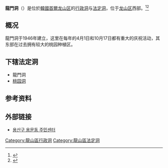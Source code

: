 {{Infobox Korean settlement
| title=龍門洞
| settype=[[洞_(行政區劃)|行政洞]]
| img= P00250523 085344823 용문동주민센터.JPG
| imgwidth= 
| imgcaption= 龍門洞社區中心
| hangul=용문동
| hanja=龍門洞
| rr=Yongmun-dong
| mr=Yongmun-dong
| area_km2=0.28
| pop=13269
| popnote=
| popyear=2012.6.1
| popden_km2= 
| popdennote=
| region=[[首爾特別市|首爾特別市]]
| divs=2个法定洞
| map= Yongmundong-yongsangu.png
| mapcaption=龍門洞在龍山區的位置
}}
'''龍門洞'''（{{lang-ko|용문동}}）是位於[[大韓民國|韓國]][[首爾|首爾]][[龙山区_(首尔)|龙山区]]的[[行政洞|行政洞]]与[[法定洞|法定洞]]，位于[[龙山区_(首尔)|龙山区]]西部。<ref name="encyber">{{cite web |url=http://www.encyber.com/search_w/ctdetail.php?masterno=732273&contentno=732273 |title=용문동 (Yongmun-dong 龍門洞) |publisher=Doosan Encyclopedia |accessdate=2008-04-21 |language=ko }}{{dead link|date=2018年2月 |bot=InternetArchiveBot |fix-attempted=yes }}</ref><ref name="Yeongdeungpo-gu">{{cite web |url=http://yongsan.go.kr/my_yongsan/condition/e_body.asp |publisher=Yongsan-gu official site |title=The origin of dongs in Yongsan-gu |accessdate=2008-04-21 |language=ko |deadurl=yes |archiveurl=https://web.archive.org/web/20060526163943/http://yongsan.go.kr/my_yongsan/condition/e_body.asp |archivedate=2006-05-26 }}</ref>

==概况==
龍門洞于1946年建立，这里在每年的4月1日和10月17日都有重大的庆祝活动，其东部在过去拥有较大的桃园种植区。

==下辖法定洞==
*龍門洞
*[[桃园洞|桃园洞]]

==参考资料==
{{Reflist}}

==外部链接==
*[http://www.yongsan.go.kr/site/dc/index.jsp?sitecdv=S0000408 용산구 용문동 주민센터]

{{首尔特别市龙山区}}

{{stub}}

[[Category:龍山區行政洞|Category:龍山區行政洞]]
[[Category:龍山區法定洞|Category:龍山區法定洞]]